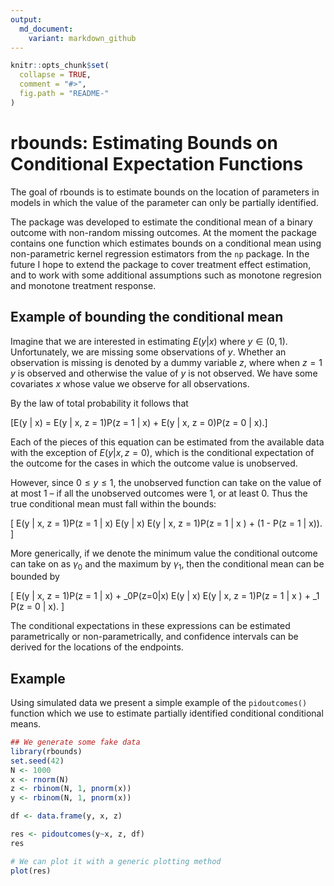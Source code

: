 ```yaml
---
output:
  md_document:
    variant: markdown_github
---
```


<!-- README.md is generated from README.Rmd. Please edit that file -->

```r
knitr::opts_chunk$set(
  collapse = TRUE,
  comment = "#>",
  fig.path = "README-"
)
```

# rbounds: Estimating Bounds on Conditional Expectation Functions

The goal of rbounds is to estimate bounds on the location of parameters
in models in which the value of the parameter can only be partially
identified. 

The package was developed to estimate the conditional mean of a 
binary outcome with non-random missing outcomes.
At the moment the package contains one function which estimates
bounds on a conditional mean using non-parametric kernel regression
estimators from the `np` package. In the future I hope to extend the
package to cover treatment effect estimation, and to work with some
additional assumptions such as monotone regresion and monotone
treatment response.

## Example of bounding the conditional mean

Imagine that we are interested in estimating
$E(y | x)$ where $y \in (0,1)$. Unfortunately, we are 
missing some observations of $y$. Whether an observation
is missing is denoted by a dummy variable $z$, where when $z=1$
$y$ is observed and otherwise the value of $y$ is not observed.
We have some covariates $x$ whose value we observe for all observations.

By the law of total probability it follows that 

\[E(y | x) = E(y | x, z = 1)P(z = 1 | x) + E(y | x, z = 0)P(z = 0 | x).\]

Each of the pieces of this equation can be estimated from 
the available data with the exception of $E(y|x, z=0)$, which
is the conditional expectation of the outcome for the cases in 
which the outcome value is unobserved. 

However, since $0 \leq y \leq 1$, the unobserved
function can take on the value of at most $1$ -- if all the
unobserved outcomes were 1, or at least $0$. Thus the true
conditional mean must fall within the bounds:

\[
E(y | x, z = 1)P(z = 1 | x) \leq E(y | x) \leq E(y | x, z = 1)P(z = 1 | x ) + (1 - P(z = 1 | x)).
\] 

More generically, if we denote the minimum value the conditional 
outcome can take on as $\gamma_0$ and the maximum by $\gamma_1$, then 
the conditional mean can be bounded by 

\[
E(y | x, z = 1)P(z = 1 | x) + \gamma_0P(z=0|x) \leq E(y | x) \leq E(y | x, z = 1)P(z = 1 | x ) + \gamma_1 P(z = 0 | x).
\]

The conditional expectations in these expressions can be estimated 
parametrically or non-parametrically, and confidence intervals can be 
derived for the locations of the endpoints.

## Example

Using simulated data we present a simple example of the `pidoutcomes()` function
which we use to estimate partially identified conditional conditional means.

```r
## We generate some fake data
library(rbounds)
set.seed(42)
N <- 1000
x <- rnorm(N)
z <- rbinom(N, 1, pnorm(x))
y <- rbinom(N, 1, pnorm(x))

df <- data.frame(y, x, z)

res <- pidoutcomes(y~x, z, df)
res

# We can plot it with a generic plotting method
plot(res)

```

